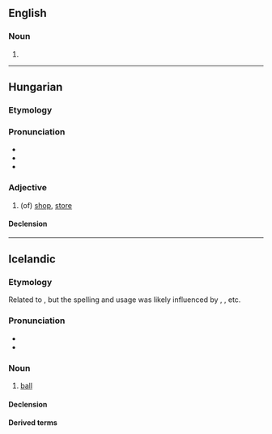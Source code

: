 ==English==

===Noun===
{{en-noun}}

# {{alternative form of|en|bolty}}

----

==Hungarian==

===Etymology===
{{affix|hu|bolt|-i|t1=shop|pos2=adjective-forming suffix|pos=adjective}}

===Pronunciation===
* {{hu-IPA}}
* {{hyphenation|hu|bol|ti}}
* {{rhymes|hu|ti}}

===Adjective===
{{hu-adj|-}}

# (of) [[shop]], [[store]]
#: {{uxi|hu|'''bolti''' lopás|'''shop'''lifting}}

====Declension====
{{hu-infl-nom|boltia|o|-}}

----

==Icelandic==
===Etymology===
Related to {{m|is|böllur}}, but the spelling and usage was likely influenced by {{der|is|fr|bol}}, {{der|is|en|ball}}, etc.

===Pronunciation===
* {{IPA|is|/ˈpɔl̥tɪ/}}
* {{rhymes|is|ɔl̥tɪ}}

===Noun===
{{is-noun|m|bolta|boltar}}

# {{lb|is|sports}} [[ball]]

====Declension====
{{is-decl-noun-m-w1|b|o|lt}}

====Derived terms====
{{der3|is
|boltaleikur
|fótbolti
|hafnabolti
|hornabolti
|handbolti
|körfubolti}}